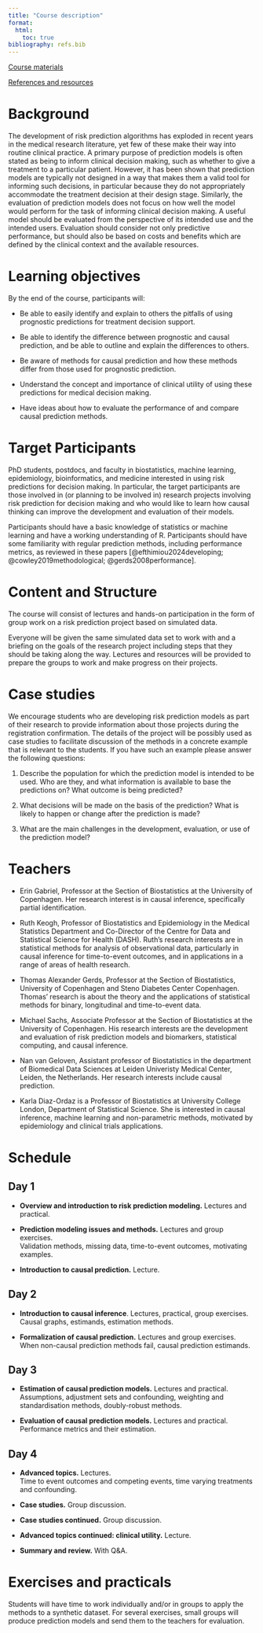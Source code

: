 ```yaml
---
title: "Course description"
format: 
  html:
    toc: true
bibliography: refs.bib
---
```



::: {.grid}


::: {.g-col-6}
[Course materials](materials.html){.linkcard}
:::



::: {.g-col-6}
[References and resources](resources.html){.linkcard}
:::


:::



Background
==========

The development of risk prediction algorithms has exploded in recent
years in the medical research literature, yet few of these make their
way into routine clinical practice. A primary purpose of prediction
models is often stated as being to inform clinical decision making, such
as whether to give a treatment to a particular patient. However, it has
been shown that prediction models are typically not designed in a way
that makes them a valid tool for informing such decisions, in particular
because they do not appropriately accommodate the treatment decision at
their design stage. Similarly, the evaluation of prediction models does
not focus on how well the model would perform for the task of informing
clinical decision making. A useful model should be evaluated from the
perspective of its intended use and the intended users. Evaluation
should consider not only predictive performance, but should also be
based on costs and benefits which are defined by the clinical context
and the available resources.

Learning objectives
===================

By the end of the course, participants will:

-   Be able to easily identify and explain to others the pitfalls of
    using prognostic predictions for treatment decision support.

-   Be able to identify the difference between prognostic and causal
    prediction, and be able to outline and explain the differences to
    others.

-   Be aware of methods for causal prediction and how these methods
    differ from those used for prognostic prediction.

-   Understand the concept and importance of clinical utility of using
    these predictions for medical decision making.

-   Have ideas about how to evaluate the performance of and compare
    causal prediction methods.

Target Participants
===================

PhD students, postdocs, and faculty in biostatistics, machine learning,
epidemiology, bioinformatics, and medicine interested in using risk
predictions for decision making. In particular, the target participants
are those involved in (or planning to be involved in) research projects
involving risk prediction for decision making and who would like to
learn how causal thinking can improve the development and evaluation of
their models.

Participants should have a basic knowledge of statistics or machine
learning and have a working understanding of R. Participants should have
some familiarity with regular prediction methods, including performance
metrics, as reviewed in these papers
[@efthimiou2024developing; @cowley2019methodological; @gerds2008performance].

Content and Structure
=====================

The course will consist of lectures and hands-on participation in the
form of group work on a risk prediction project based on simulated data.

Everyone will be given the same simulated data set to work with and a
briefing on the goals of the research project including steps that they
should be taking along the way. Lectures and resources will be provided
to prepare the groups to work and make progress on their projects.

Case studies
============

We encourage students who are developing risk prediction models as part
of their research to provide information about those projects during the
registration confirmation. The details of the project will be possibly
used as case studies to facilitate discussion of the methods in a
concrete example that is relevant to the students. If you have such an
example please answer the following questions:

1.  Describe the population for which the prediction model is intended
    to be used. Who are they, and what information is available to base
    the predictions on? What outcome is being predicted?

2.  What decisions will be made on the basis of the prediction? What is
    likely to happen or change after the prediction is made?

3.  What are the main challenges in the development, evaluation, or use
    of the prediction model?

Teachers
========

-   Erin Gabriel, Professor at the Section of Biostatistics at the
    University of Copenhagen. Her research interest is in causal
    inference, specifically partial identification.

-   Ruth Keogh, Professor of Biostatistics and Epidemiology in the
    Medical Statistics Department and Co-Director of the Centre for Data
    and Statistical Science for Health (DASH). Ruth's research interests
    are in statistical methods for analysis of observational data,
    particularly in causal inference for time-to-event outcomes, and in
    applications in a range of areas of health research.

-   Thomas Alexander Gerds, Professor at the Section of Biostatistics,
    University of Copenhagen and Steno Diabetes Center Copenhagen.
    Thomas' research is about the theory and the applications of
    statistical methods for binary, longitudinal and time-to-event data.

-   Michael Sachs, Associate Professor at the Section of Biostatistics
    at the University of Copenhagen. His research interests are the
    development and evaluation of risk prediction models and biomarkers,
    statistical computing, and causal inference.

-   Nan van Geloven, Assistant professor of Biostatistics in the
    department of Biomedical Data Sciences at Leiden Univeristy Medical
    Center, Leiden, the Netherlands. Her research interests include
    causal prediction.

-   Karla Diaz-Ordaz is a Professor of Biostatistics at University
    College London, Department of Statistical Science. She is interested
    in causal inference, machine learning and non-parametric methods,
    motivated by epidemiology and clinical trials applications.

Schedule {#schedule .unnumbered}
========

Day 1 {#day-1 .unnumbered}
-----

-   **Overview and introduction to risk prediction modeling.** Lectures
    and practical.

-   **Prediction modeling issues and methods.** Lectures and group
    exercises.\
    Validation methods, missing data, time-to-event outcomes, motivating
    examples.

-   **Introduction to causal prediction.** Lecture.

Day 2 {#day-2 .unnumbered}
-----

-   **Introduction to causal inference**. Lectures, practical, group
    exercises.\
    Causal graphs, estimands, estimation methods.

-   **Formalization of causal prediction.** Lectures and group
    exercises.\
    When non-causal prediction methods fail, causal prediction
    estimands.

Day 3 {#day-3 .unnumbered}
-----

-   **Estimation of causal prediction models.** Lectures and practical.\
    Assumptions, adjustment sets and confounding, weighting and
    standardisation methods, doubly-robust methods.

-   **Evaluation of causal prediction models.** Lectures and practical.\
    Performance metrics and their estimation.

Day 4 {#day-4 .unnumbered}
-----

-   **Advanced topics.** Lectures.\
    Time to event outcomes and competing events, time varying treatments
    and confounding.

-   **Case studies.** Group discussion.

-   **Case studies continued.** Group discussion.

-   **Advanced topics continued: clinical utility.** Lecture.

-   **Summary and review.** With Q&A.

Exercises and practicals {#exercises-and-practicals .unnumbered}
========================

Students will have time to work individually and/or in groups to apply
the methods to a synthetic dataset. For several exercises, small groups
will produce prediction models and send them to the teachers for
evaluation.
